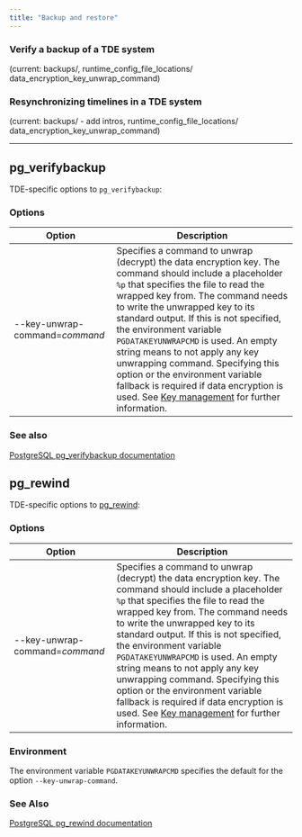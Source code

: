 ```yaml
---
title: "Backup and restore"
---
```



### Verify a backup of a TDE system

(current: backups/, runtime_config_file_locations/ data_encryption_key_unwrap_command)

### Resynchronizing timelines in a TDE system

(current: backups/ - add intros, runtime_config_file_locations/ data_encryption_key_unwrap_command)

---------------------
## pg_verifybackup

TDE-specific options to `pg_verifybackup`:

### Options

| Option | Description | 
| ------- | ---------- |
| --key-unwrap-command=*command* | Specifies a command to unwrap (decrypt) the data encryption key. The command should include a placeholder `%p` that specifies the file to read the wrapped key from. The command needs to write the unwrapped key to its standard output. If this is not specified, the environment variable `PGDATAKEYUNWRAPCMD` is used. An empty string means to not apply any key unwrapping command. Specifying this option or the environment variable fallback is required if data encryption is used. See [Key management](/tde/latest/#key-management) for further information. |

### See also
[PostgreSQL pg_verifybackup documentation](https://www.postgresql.org/docs/15/app-pgverifybackup.html)

## pg_rewind

TDE-specific options to [pg_rewind](https://www.postgresql.org/docs/15/app-pgrewind.html):

### Options

| Option | Description | 
| ------- | ---------- |
| --key-unwrap-command=*command* | Specifies a command to unwrap (decrypt) the data encryption key. The command should include a placeholder `%p` that specifies the file to read the wrapped key from. The command needs to write the unwrapped key to its standard output. If this is not specified, the environment variable `PGDATAKEYUNWRAPCMD` is used. An empty string means to not apply any key unwrapping command. Specifying this option or the environment variable fallback is required if data encryption is used. See [Key management](/tde/latest/#key-management) for further information. |

### Environment

The environment variable `PGDATAKEYUNWRAPCMD` specifies the default for the option `--key-unwrap-command`.

### See Also
[PostgreSQL pg_rewind documentation](https://www.postgresql.org/docs/15/app-pgrewind.html)
